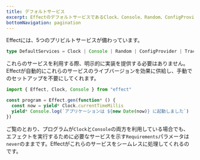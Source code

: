 ```yaml
---
title: デフォルトサービス
excerpt: EffectのデフォルトサービスであるClock、Console、Random、ConfigProvider、Tracerについて探求しましょう。Effectがどのようにこれらのサービスのライブバージョンを自動的に提供し、プログラム内での明示的な実装を不要にするかを学びます。
bottomNavigation: pagination
---
```


Effectには、5つのプリビルトサービスが備わっています。

```ts
type DefaultServices = Clock | Console | Random | ConfigProvider | Tracer
```

これらのサービスを利用する際、明示的に実装を提供する必要はありません。Effectが自動的にこれらのサービスのライブバージョンを効果に供給し、手動でのセットアップを不要にしてくれます。

```ts twoslash
import { Effect, Clock, Console } from "effect"

const program = Effect.gen(function* () {
  const now = yield* Clock.currentTimeMillis
  yield* Console.log(`アプリケーションは ${new Date(now)} に起動しました`)
})
```

ご覧のとおり、プログラムが`Clock`と`Console`の両方を利用している場合でも、エフェクトを実行するために必要なサービスを示す`Requirements`パラメータは`never`のままです。Effectがこれらのサービスをシームレスに処理してくれるのです。